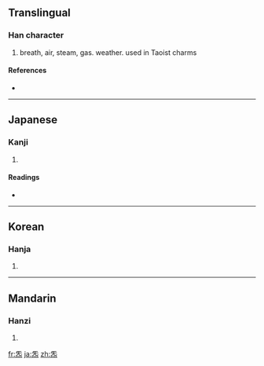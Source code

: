 {{also|氣|气}}
==Translingual==

===Han character===
{{Han char|rn=86|rad=火|as=04|sn=8|four=|canj=一山火 (MUF)}}

# breath, air, steam, gas. weather. used in Taoist charms

====References====
* {{Han ref|kx=0666.270|dkj=18891|dj=1076.040|hdz=32194.080|uh=7081|ud=28801}}

----

==Japanese==

===Kanji===
{{ja-kanji|grade=|rs=火04}}

# {{defn|Japanese}}

====Readings====
* {{ja-readings|on=[[き]] (ki), [[け]] (ke)|kun=}}

----

==Korean==

===Hanja===
{{ko-hanja|hangeul=기|eumhun=|rv=gi|mr=ki|y=ki}}

# {{defn|Korean}}

----

==Mandarin==

===Hanzi===
{{cmn-hanzi|pin=[[gěng]] ([[geng3]]), [[guì]] ([[gui4]]), [[qì]] ([[qi4]])|wg=keng<sup>3</sup>, kuei<sup>4</sup>, ch'i<sup>4</sup>}}

# {{defn|Mandarin}}

[[fr:炁]]
[[ja:炁]]
[[zh:炁]]